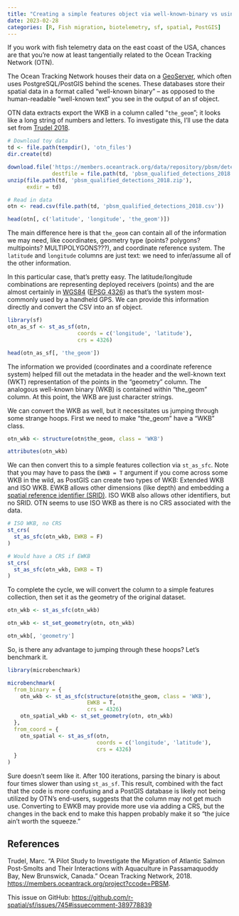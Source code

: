 ```yaml
---
title: "Creating a simple features object via well-known-binary vs using coordinates"
date: 2023-02-28
categories: [R, Fish migration, biotelemetry, sf, spatial, PostGIS]
---
```


If you work with fish telemetry data on the east coast of the USA, chances are that you're now at least tangentially related to the Ocean Tracking Network (OTN).

The Ocean Tracking Network houses their data on a [GeoServer](https://members.oceantrack.org/geoserver/web/), which often uses PostgreSQL/PostGIS behind the scenes. These databases store their spatial data in a format called "well-known binary" -- as opposed to the human-readable "well-known text" you see in the output of an sf object.

OTN data extracts export the WKB in a column called "`the_geom`"; it looks like a long string of numbers and letters. To investigate this, I'll use the data set from [Trudel 2018](#references).

```r
# Download toy data
td <- file.path(tempdir(), 'otn_files')
dir.create(td)

download.file('https://members.oceantrack.org/data/repository/pbsm/detection-extracts/pbsm_qualified_detections_2018.zip',
              destfile = file.path(td, 'pbsm_qualified_detections_2018.zip'))
unzip(file.path(td, 'pbsm_qualified_detections_2018.zip'),
      exdir = td)

# Read in data
otn <- read.csv(file.path(td, 'pbsm_qualified_detections_2018.csv'))

head(otn[, c('latitude', 'longitude', 'the_geom')])
```
The main difference here is that `the_geom` can contain all of the information we may need, like coordinates, geometry type (points? polygons? multipoints? MULTIPOLYGONS???), and coordinate reference system. The `latitude` and `longitude` columns are just text: we need to infer/assume all of the other information.

In this particular case, that's pretty easy. The latitude/longitude combinations are representing deployed receivers (points) and the are almost certainly in [WGS84](https://en.wikipedia.org/wiki/World_Geodetic_System#WGS84) ([EPSG 4326](https://epsg.io/4326)) as that's the system most-commonly used by a handheld GPS. We can provide this information directly and convert the CSV into an sf object.

```r
library(sf)
otn_as_sf <- st_as_sf(otn,
                      coords = c('longitude', 'latitude'),
                      crs = 4326)

head(otn_as_sf[, 'the_geom'])
```
The information we provided (coordinates and a coordinate reference system) helped fill out the metadata in the header and the well-known text (WKT) representation of the points in the "geometry" column. The analogous well-known binary (WKB) is contained within "the_geom" column. At this point, the WKB are just character strings.

We can convert the WKB as well, but it necessitates us jumping through some strange hoops. First we need to make "the_geom" have a "WKB" class. 

```r
otn_wkb <- structure(otn$the_geom, class = 'WKB')

attributes(otn_wkb)
```
We can then convert this to a simple features collection via `st_as_sfc`. Note that you may have to pass the `EWKB = T` argument if you come across some WKB in the wild, as PostGIS can create two types of WKB: Extended WKB and ISO WKB. EWKB allows other dimensions (like depth) and embedding a [spatial reference identifier (SRID)](https://desktop.arcgis.com/en/arcmap/latest/manage-data/using-sql-with-gdbs/what-is-an-srid.htm). ISO WKB also allows other identifiers, but no SRID. OTN seems to use ISO WKB as there is no CRS associated with the data.

```r
# ISO WKB, no CRS
st_crs(
  st_as_sfc(otn_wkb, EWKB = F)
)

# Would have a CRS if EWKB
st_crs(
  st_as_sfc(otn_wkb, EWKB = T)
)
```
To complete the cycle, we will convert the column to a simple features collection, then set it as the geometry of the original dataset. 

```r
otn_wkb <- st_as_sfc(otn_wkb)

otn_wkb <- st_set_geometry(otn, otn_wkb)

otn_wkb[, 'geometry']
```

So, is there any advantage to jumping through these hoops? Let's benchmark it.

```r
library(microbenchmark)

microbenchmark(
  from_binary = {
    otn_wkb <- st_as_sfc(structure(otn$the_geom, class = 'WKB'),
                         EWKB = T,
                         crs = 4326)
    otn_spatial_wkb <- st_set_geometry(otn, otn_wkb)
  },
  from_coord = {
    otn_spatial <- st_as_sf(otn,
                            coords = c('longitude', 'latitude'),
                            crs = 4326)
  }
)
```
Sure doesn't seem like it. After 100 iterations, parsing the binary is about four times slower than using `st_as_sf`. This result, combined with the fact that the code is more confusing and a PostGIS database is likely not being utilized by OTN's end-users, suggests that the column may not get much use. Converting to EWKB may provide more use via adding a CRS, but the changes in the back end to make this happen probably make it so "the juice ain't worth the squeeze."


## References
Trudel, Marc. “A Pilot Study to Investigate the Migration of Atlantic Salmon Post-Smolts and Their Interactions with Aquaculture in Passamaquoddy Bay, New Brunswick, Canada.” Ocean Tracking Network, 2018. [https://members.oceantrack.org/project?ccode=PBSM](https://members.oceantrack.org/project?ccode=PBSM).

This issue on GitHub: [https://github.com/r-spatial/sf/issues/745#issuecomment-389778839](https://github.com/r-spatial/sf/issues/745#issuecomment-389778839)